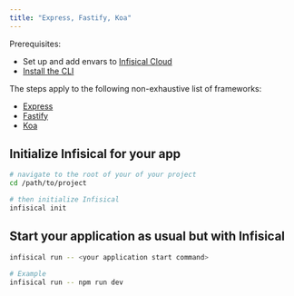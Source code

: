```yaml
---
title: "Express, Fastify, Koa"
---
```


Prerequisites:

- Set up and add envars to [Infisical Cloud](https://app.infisical.com)
- [Install the CLI](/cli/overview)

The steps apply to the following non-exhaustive list of frameworks:

- [Express](https://expressjs.com)
- [Fastify](https://www.fastify.io)
- [Koa](https://koajs.com)

## Initialize Infisical for your app

```bash
# navigate to the root of your of your project 
cd /path/to/project

# then initialize Infisical
infisical init
```

## Start your application as usual but with Infisical

```bash
infisical run -- <your application start command>

# Example
infisical run -- npm run dev
```
